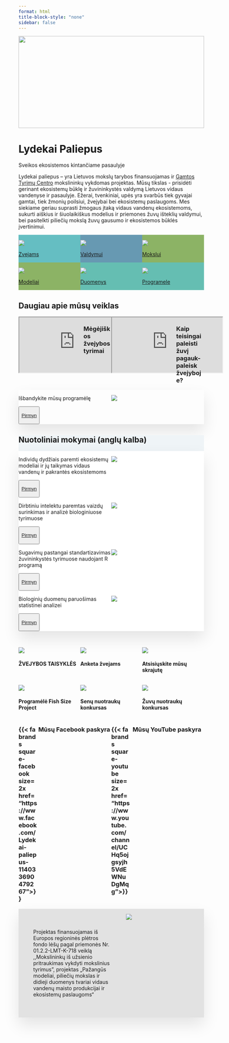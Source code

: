 ```yaml
---
format: html
title-block-style: "none"
sidebar: false
---
```


::: column-screen
<img src="images/hero.webp" style="width:100%; height: 250px; object-fit: cover; object-position: 25% 25%; margin: 0px"/>
:::

# Lydekai Paliepus

::: {.p .subtitle .lead}
Sveikos ekosistemos kintančiame pasaulyje
:::

Lydekai paliepus – yra Lietuvos mokslų tarybos finansuojamas ir [Gamtos Tyrimų Centro](http://www.gamtostyrimai.lt/) mokslininkų vykdomas projektas. Mūsų tikslas - prisidėti gerinant ekosistemų būklę ir žuvininkystės valdymą Lietuvos vidaus vandenyse ir pasaulyje. Ežerai, tvenkiniai, upės yra svarbūs tiek gyvajai gamtai, tiek žmonių poilsiui, žvejybai bei ekosistemų paslaugoms. Mes siekiame geriau suprasti žmogaus įtaką vidaus vandenų ekosistemoms, sukurti aiškius ir šiuolaikiškus modelius ir priemones žuvų išteklių valdymui, bei pasitelkti piliečių mokslą žuvų gausumo ir ekosistemos būklės įvertinimui.

::: {.d-grid .gap-2}
::: {.row style="width: 100%; display: flex;"}
::: {.col .mx-1 style="background-color: #65bec2; width: 33.3333%; "}
![](images/fishers-1.webp){.image .sm-padding}

::: text-center
[Zvejams](pages/empty.qmd)
:::
:::

::: {.col .mx-1 style="background-color: #6799b2; width: 33.3333%"}
![](images/scientists-1.webp){.image .sm-padding}

::: text-center
[Valdymui](pages/empty.qmd)
:::
:::

::: {.col .mx-1 style="background-color: #8cb365; width: 33.3333%"}
![](images/managers-1.webp){.image .sm-padding}

::: text-center
[Mokslui](pages/empty.qmd)
:::
:::

<!-- end of row -->
:::

::: {.row style="width: 100%; display: flex;"}
::: {.col .mx-1 style="background-color: #8cb365; width: 33.3333%;"}
![](images/models-1.webp){.image .sm-padding}

::: text-center
[Modeliai](pages/empty.qmd)
:::
:::

::: {.col .mx-1 style="background-color: #65beb2; width: 33.3333%;"}
![](images/datasets-1.webp){.image .sm-padding}

::: text-center
[Duomenys](pages/empty.qmd)
:::
:::

::: {.col .mx-1 style="background-color: #65beb2; width: 33.3333%;"}
![](images/fishsizeproject-1.webp){.image .sm-padding}

::: text-center
[Programele](pages/empty.qmd)
:::
:::

<!-- end of row -->
:::

<!-- end of grid -->
:::

## Daugiau apie mūsų veiklas

::: d-grid
::: {.row style="width: 100%; display: flex;"}
::: {.col .mx-1 style="width: 35%;"}
::: {.ratio .ratio-16x9 width="100%;"}
<iframe class=".embed-responsive-item" src="https://youtu.be/9k4ruOoDJ7M" title="Mėgėjiškos žvejybos tyrimai" allowfullscreen>

</iframe>
:::
:::

::: {.col .mx-1 style="width: 15%;"}
### Mėgėjiškos žvejybos tyrimai
:::

::: {.col .mx-1 style="width: 35%;"}
::: {.ratio .ratio-16x9 width="100%;"}
<iframe class=".embed-responsive-item" src="https://youtu.be/-h3hylyzQKU" title="Kaip teisingai paleisti žuvį pagauk-paleisk žvejyboje?" allowfullscreen>

</iframe>
:::
:::

::: {.col .mx-1 style="width: 15%;"}
### Kaip teisingai paleisti žuvį pagauk-paleisk žvejyboje?
:::
:::
:::

::: {.d-grid style="box-shadow: 0px 20px 40px rgba(0,0,0,0.1); margin-bottom: 30px"}
::: {.row style="width: 100%; display: flex;"}
::: {.col .align-self-center style="width: 50%;"}
::: text-center
Išbandykite mūsų programėlę

<button type="button" class="btn-primary">

[Pirmyn](pages/empty.qmd)

</button>
:::
:::

::: {.col style="width: 50%;"}
![](images/salmon.webp){.image .sm-padding}
:::
:::
:::

::: {.column-screen style="background-color: #eff4f7;"}
::: column-body
# Nuotoliniai mokymai (anglų kalba)

::: {.d-grid .gap-2 style="box-shadow: 0px 20px 40px rgba(0,0,0,0.1); margin-bottom: 30px; background-color: #ffffff"}
::: {.row style="width: 100%; display: flex;"}
::: {.col .p-3 .align-self-center style="width: 50%;"}
Individų dydžiais paremti ekosistemų modeliai ir jų taikymas vidaus vandenų ir pakrantės ekosistemoms

::: text-center
<button type="button" class="btn-primary">

[Pirmyn](pages/empty.qmd)

</button>
:::
:::

::: {.col .p-3 .align-self-center style="width: 50%;"}
![](images/mizer.webp){.image .sm-padding}
:::

<!-- end of row -->
:::

::: {.row style="width: 100%; display: flex;"}
::: {.col .p-3 .align-self-center style="width: 50%;"}
Dirbtiniu intelektu paremtas vaizdų surinkimas ir analizė biologiniuose tyrimuose

::: text-center
<button type="button" class="btn-primary">

[Pirmyn](pages/empty.qmd)

</button>
:::
:::

::: {.col .p-3 .align-self-center style="width: 50%;"}
![](images/Courses_ML.webp){.image .sm-padding}
:::

<!-- end of row -->
:::

::: {.row style="width: 100%; display: flex;"}
::: {.col .p-3 .align-self-center style="width: 50%;"}
Sugavimų pastangai standartizavimas žuvininkystės tyrimuose naudojant R programą

::: text-center
<button type="button" class="btn-primary">

[Pirmyn](pages/empty.qmd)

</button>
:::
:::

::: {.col .p-3 .align-self-center style="width: 50%;"}
![](images/Course_Stats.webp){.image .sm-padding}
:::

<!-- end of row -->
:::

::: {.row style="width: 100%; display: flex;"}
::: {.col .p-3 .align-self-center style="width: 50%;"}
Biologinių duomenų paruošimas statistinei analizei

::: text-center
<button type="button" class="btn-primary">

[Pirmyn](pages/empty.qmd)

</button>
:::
:::

::: {.col .p-3 .align-self-center style="width: 50%;"}
![](images/dataTypes.webp){.image .sm-padding}
:::

<!-- end of row -->
:::

<!-- end of d-grid -->
:::

<!-- end of text-body width container -->
:::

<!-- end of screen-width container -->
:::

::: d-grid
::: {.row style="width: 100%; display: flex;"}
::: {.col style="width: 33.33333%;"}
![](pdfs/thumbnails/ZvejybosTaisykles-page-1.jpg){.image .sm-padding}

#### ŽVEJYBOS TAISYKLĖS
:::

::: {.col style="width: 33.33333%;"}
![](pdfs/thumbnails/form.jpg){.image .sm-padding}

#### Anketa žvejams
:::

::: {.col style="width: 33.33333%;"}
![](pdfs/thumbnails/LydekaiPaliepus-flyer-page_1.jpg){.image .sm-padding}

#### Atsisiųskite mūsų skrajutę
:::

<!-- end of row -->
:::

::: {.row style="width: 100%; display: flex;"}
::: {.col style="width: 33.33333%;"}
![](pdfs/thumbnails/Nauja-FishSizeProject1-original-page-1.jpg){.image .sm-padding}

#### Programėlė Fish Size Project
:::

::: {.col style="width: 33.33333%;"}
![](pdfs/thumbnails/Nauja-FishSizeProject1-page-1.jpg){.image .sm-padding}

#### Senų nuotraukų konkursas
:::

::: {.col style="width: 33.33333%;"}
![](pdfs/thumbnails/Nauja-FishSizeProject1-page-1.jpg){.image .sm-padding}

#### Žuvų nuotraukų konkursas
:::

<!-- end of row -->
:::

<!-- end of grid -->
:::

::: d-grid
::: {.row style="width: 100%; display: flex;"}
::: {.col .align-self-center style="width: 10%;"}
### {{< fa brands square-facebook size=2x href="https://www.facebook.com/Lydekai-paliepus-114033690479267">}}
:::

::: {.col .align-self-center style="width: 40%; text-align: center;"}
### Mūsų Facebook paskyra
:::

::: {.col .align-self-center style="width: 10%;"}
### {{< fa brands square-youtube size=2x href="https://www.youtube.com/channel/UCHq5ojgsyjh5VdEWNuDgMqg">}}
:::

::: {.col .align-self-center style="width: 40%; text-align: center;"}
### Mūsų YouTube paskyra
:::

<!-- end of row -->
:::

<!-- end of grid -->
:::

<!--  -->

::: {.d-grid style="background-color: #e2e2e2; box-shadow: 0px 20px 40px rgba(0,0,0,0.1); justify-content: center;"}
::: {.row style="width: 100%; display: flex;"}
::: {.col .align-self-center style="width: 50%; padding: 40px;"}
Projektas finansuojamas iš Europos regioninės plėtros fondo lėšų pagal priemonės Nr. 01.2.2-LMT-K-718 veiklą ,,Mokslininkų iš užsienio pritraukimas vykdyti mokslinius tyrimus”, projektas „Pažangūs modeliai, piliečių mokslas ir didieji duomenys tvariai vidaus vandenų maisto produkcijai ir ekosistemų paslaugoms“
:::

::: {.col .align-self-center style="width: 50%;"}
![](images/ESFIVP-I-1.gif){.image .sm-padding}
:::

<!-- end of row -->
:::

<!-- end of grid -->
:::
